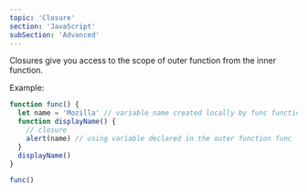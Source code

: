 ```yaml
---
topic: 'Closure'
section: 'JavaScript'
subSection: 'Advanced'
---
```


<LearnSectionHeader topic={topic} />

<LearnSectionContent>
Closures give you access to the scope of outer function from the inner function.

Example:

</LearnSectionContent>

```javascript
function func() {
  let name = 'Mozilla' // variable name created locally by func function
  function displayName() {
    // closure
    alert(name) // using variable declared in the outer function func
  }
  displayName()
}

func()
```
